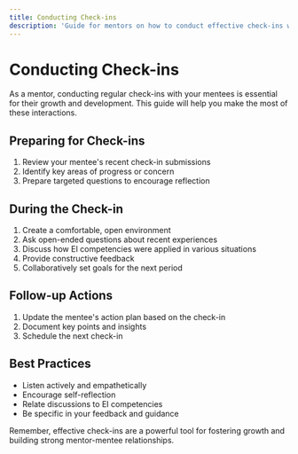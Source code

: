 ```yaml
---
title: Conducting Check-ins
description: 'Guide for mentors on how to conduct effective check-ins with mentees'
---
```


# Conducting Check-ins

As a mentor, conducting regular check-ins with your mentees is essential for their growth and development. This guide will help you make the most of these interactions.

## Preparing for Check-ins

1. Review your mentee's recent check-in submissions
2. Identify key areas of progress or concern
3. Prepare targeted questions to encourage reflection

## During the Check-in

1. Create a comfortable, open environment
2. Ask open-ended questions about recent experiences
3. Discuss how EI competencies were applied in various situations
4. Provide constructive feedback
5. Collaboratively set goals for the next period

## Follow-up Actions

1. Update the mentee's action plan based on the check-in
2. Document key points and insights
3. Schedule the next check-in

## Best Practices

- Listen actively and empathetically
- Encourage self-reflection
- Relate discussions to EI competencies
- Be specific in your feedback and guidance

Remember, effective check-ins are a powerful tool for fostering growth and building strong mentor-mentee relationships.